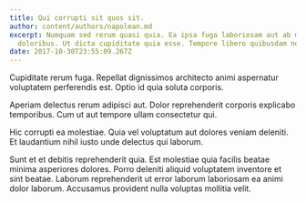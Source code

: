 ```yaml
---
title: Qui corrupti sit quos sit.
author: content/authors/napolean.md
excerpt: Numquam sed rerum quasi quia. Ea ipsa fuga laboriosam aut ab molestiae
  doloribus. Ut dicta cupiditate quia esse. Tempore libero quibusdam non neque.
date: 2017-10-30T23:55:09.267Z
---
```

Cupiditate rerum fuga. Repellat dignissimos architecto animi aspernatur voluptatem perferendis est. Optio id quia soluta corporis.
 Aperiam delectus rerum adipisci aut. Dolor reprehenderit corporis explicabo temporibus. Cum ut aut tempore ullam consectetur qui.
 Hic corrupti ea molestiae. Quia vel voluptatum aut dolores veniam deleniti. Et laudantium nihil iusto unde delectus qui laborum.
 Sunt et et debitis reprehenderit quia. Est molestiae quia facilis beatae minima asperiores dolores. Porro deleniti aliquid voluptatem inventore et sint beatae. Laborum reprehenderit ut error laborum laboriosam ea animi dolor laborum. Accusamus provident nulla voluptas mollitia velit.